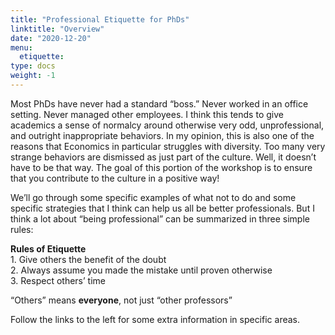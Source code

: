 ```yaml
---
title: "Professional Etiquette for PhDs"
linktitle: "Overview"
date: "2020-12-20"
menu:
  etiquette:
type: docs
weight: -1
---
```


Most PhDs have never had a standard "boss." Never worked in an office setting. Never managed other employees. I think this tends to give academics a sense of normalcy around otherwise very odd, unprofessional, and outright inappropriate behaviors. In my opinion, this is also one of the reasons that Economics in particular struggles with diversity. Too many very strange behaviors are dismissed as just part of the culture. Well, it doesn't have to be that way. The goal of this portion of the workshop is to ensure that you contribute to the culture in a positive way!

We'll go through some specific examples of what not to do and some specific strategies that I think can help us all be better professionals. But I think a lot about "being professional" can be summarized in three simple rules:


:::fyi
**Rules of Etiquette**<br>
  1. Give others the benefit of the doubt<br>
  2. Always assume you made the mistake until proven otherwise<br>
  3. Respect others' time

"Others" means **everyone**, not just "other professors"
:::

Follow the links to the left for some extra information in specific areas.